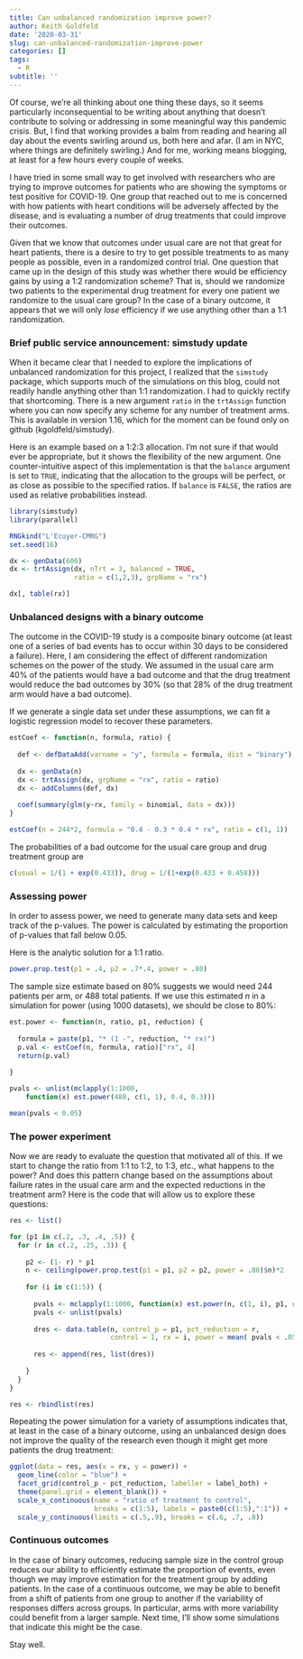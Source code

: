 ```yaml
---
title: Can unbalanced randomization improve power?
author: Keith Goldfeld
date: '2020-03-31'
slug: can-unbalanced-randomization-improve-power
categories: []
tags:
  - R
subtitle: ''
---
```


Of course, we're all thinking about one thing these days, so it seems particularly inconsequential to be writing about anything that doesn't contribute to solving or addressing in some meaningful way this pandemic crisis. But, I find that working provides a balm from reading and hearing all day about the events swirling around us, both here and afar. (I am in NYC, where things are definitely swirling.) And for me, working means blogging, at least for a few hours every couple of weeks.

I have tried in some small way to get involved with researchers who are trying to improve outcomes for patients who are showing the symptoms or test positive for COVID-19. One group that reached out to me is concerned with how patients with heart conditions will be adversely affected by the disease, and is evaluating a number of drug treatments that could improve their outcomes. 

Given that we know that outcomes under usual care are not that great for heart patients, there is a desire to try to get possible treatments to as many people as possible, even in a randomized control trial. One question that came up in the design of this study was whether there would be efficiency gains by using a 1:2 randomization scheme? That is, should we randomize two patients to the experimental drug treatment for every one patient we randomize to the usual care group? In the case of a binary outcome, it appears that we will only *lose* efficiency if we use anything other than a 1:1 randomization.

### Brief public service announcement: simstudy update

When it became clear that I needed to explore the implications of unbalanced randomization for this project, I realized that the `simstudy` package, which supports much of the simulations on this blog, could not readily handle anything other than 1:1 randomization. I had to quickly rectify that shortcoming. There is a new argument `ratio` in the `trtAssign` function where you can now specify any scheme for any number of treatment arms. This is available in version 1.16, which for the moment can be found only on github (kgoldfeld/simstudy).

Here is an example based on a 1:2:3 allocation. I'm not sure if that would ever be appropriate, but it shows the flexibility of the new argument. One counter-intuitive aspect of this implementation is that the `balance` argument is set to `TRUE`, indicating that the allocation to the groups will be perfect, or as close as possible to the specified ratios. If `balance` is `FALSE`, the ratios are used as relative probabilities instead.

```r
library(simstudy)
library(parallel)

RNGkind("L'Ecuyer-CMRG")
set.seed(16)

dx <- genData(600)
dx <- trtAssign(dx, nTrt = 3, balanced = TRUE, 
                ratio = c(1,2,3), grpName = "rx")

dx[, table(rx)]
```

### Unbalanced designs with a binary outcome

The outcome in the COVID-19 study is a composite binary outcome (at least one of a series of bad events has to occur within 30 days to be considered a failure). Here, I am considering the effect of different randomization schemes on the power of the study. We assumed in the usual care arm 40% of the patients would have a bad outcome and that the drug treatment would reduce the bad outcomes by 30% (so that 28% of the drug treatment arm would have a bad outcome).

If we generate a single data set under these assumptions, we can fit a logistic regression model to recover these parameters.

```r
estCoef <- function(n, formula, ratio) {
  
  def <- defDataAdd(varname = "y", formula = formula, dist = "binary")
  
  dx <- genData(n)
  dx <- trtAssign(dx, grpName = "rx", ratio = ratio)
  dx <- addColumns(def, dx)
  
  coef(summary(glm(y~rx, family = binomial, data = dx)))
}

estCoef(n = 244*2, formula = "0.4 - 0.3 * 0.4 * rx", ratio = c(1, 1))
```

The probabilities of a bad outcome for the usual care group and drug treatment group are

```r
c(usual = 1/(1 + exp(0.433)), drug = 1/(1+exp(0.433 + 0.458))) 
```

### Assessing power

In order to assess power, we need to generate many data sets and keep track of the p-values. The power is calculated by estimating the proportion of p-values that fall below 0.05. 

Here is the analytic solution for a 1:1 ratio.

```r
power.prop.test(p1 = .4, p2 = .7*.4, power = .80)
```

The sample size estimate based on 80% suggests we would need 244 patients per arm, or 488 total patients. If we use this estimated $n$ in a simulation for power (using 1000 datasets), we should be close to 80%:

```r
est.power <- function(n, ratio, p1, reduction) {
  
  formula = paste(p1, "* (1 -", reduction, "* rx)")
  p.val <- estCoef(n, formula, ratio)["rx", 4]
  return(p.val)
  
}

pvals <- unlist(mclapply(1:1000, 
    function(x) est.power(488, c(1, 1), 0.4, 0.3)))

mean(pvals < 0.05)
```

### The power experiment

Now we are ready to evaluate the question that motivated all of this. If we start to change the ratio from 1:1 to 1:2, to 1:3, etc., what happens to the power? And does this pattern change based on the assumptions about failure rates in the usual care arm and the expected reductions in the treatment arm? Here is the code that will allow us to explore these questions:

```r
res <- list()

for (p1 in c(.2, .3, .4, .5)) {
  for (r in c(.2, .25, .3)) {
    
    p2 <- (1- r) * p1
    n <- ceiling(power.prop.test(p1 = p1, p2 = p2, power = .80)$n)*2
    
    for (i in c(1:5)) {
      
      pvals <- mclapply(1:1000, function(x) est.power(n, c(1, i), p1, r))
      pvals <- unlist(pvals)
      
      dres <- data.table(n, control_p = p1, pct_reduction = r, 
                         control = 1, rx = i, power = mean( pvals < .05))
      
      res <- append(res, list(dres))
      
    }
  }
}

res <- rbindlist(res)
```

Repeating the power simulation for a variety of assumptions indicates that, at least in the case of a binary outcome, using an unbalanced design does not improve the quality of the research even though it might get more patients the drug treatment:

```r
ggplot(data = res, aes(x = rx, y = power)) +
  geom_line(color = "blue") +
  facet_grid(control_p ~ pct_reduction, labeller = label_both) +
  theme(panel.grid = element_blank()) +
  scale_x_continuous(name = "ratio of treatment to control", 
                     breaks = c(1:5), labels = paste0(c(1:5),":1")) +
  scale_y_continuous(limits = c(.5,.9), breaks = c(.6, .7, .8))
```

### Continuous outcomes

In the case of binary outcomes, reducing sample size in the control group reduces our ability to efficiently estimate the proportion of events, even though we may improve estimation for the treatment group by adding patients. In the case of a continuous outcome, we may be able to benefit from a shift of patients from one group to another if the variability of responses differs across groups. In particular, arms with more variability could benefit from a larger sample. Next time, I'll show some simulations that indicate this might be the case. 

Stay well.